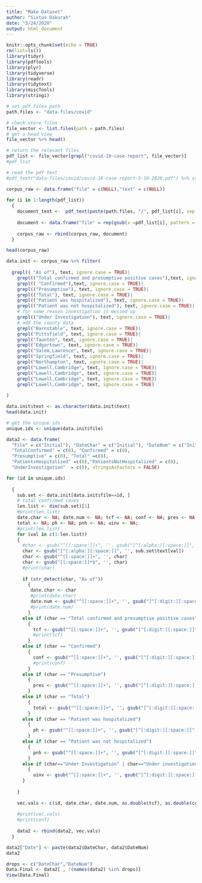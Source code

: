 ```yaml
---
title: "Make Dataset"
author: "Sixtus Dakurah"
date: "3/24/2020"
output: html_document
---
```


```r
knitr::opts_chunk$set(echo = TRUE)
rm(list=ls())
library(tidyr)
library(pdftools)
library(plyr)
library(tidyverse)
library(readr)
library(tidytext)
library(miscTools)
library(stringi)
```


```r
# set pdf files path
path.files <- "data-files/covid"

# check store files
file_vector <- list.files(path = path.files)
# get a head view
file_vector %>% head()
```

```r
# return the relevant files
pdf_list <- file_vector[grepl("covid-19-case-report", file_vector)]
#pdf_list
```

```r
# read the pdf text
#pdf_text("data-files/covid/covid-19-case-report-3-10-2020.pdf") %>% strsplit(split = "\n")
```

```r
corpus_raw <- data.frame("file" = c(NULL),"text" = c(NULL))
 
for (i in 1:length(pdf_list))
  {
    document_text <-  pdf_text(paste(path.files, "/", pdf_list[i], sep = "")) %>% readr::read_lines()
    
    document <- data.frame("file" = rep(gsub(x =pdf_list[i], pattern = ".pdf", replacement = ""), length(document_text) ), "text" =document_text)
  
    corpus_raw <- rbind(corpus_raw, document) 
  }
```

```r
head(corpus_raw)
```

```r
data.init <- corpus_raw %>% filter(
  
  grepl(( "As of"), text, ignore.case = TRUE)|
    grepl(("Total confirmed and presumptive positive cases"),text, ignore.case = TRUE)|
    grepl(( "Confirmed"),text, ignore.case = TRUE)|
    grepl(("Presumptive"), text, ignore.case = TRUE)|
    grepl(("Total"), text, ignore.case = TRUE)|
    grepl(("Patient was hospitalized"), text, ignore.case = TRUE)|
    grepl(("Patient was not hospitalized"), text, ignore.case = TRUE)|
    # for some reason investigation is messed up
    grepl(("Under Investigation"), text, ignore.case = TRUE)|
    # add the county data
    grepl("Barnstable", text, ignore.case = TRUE)| 
    grepl("Pittsfield", text, ignore.case = TRUE)| 
    grepl("Taunton", text, ignore.case = TRUE)| 
    grepl("Edgartown", text, ignore.case = TRUE)| 
    grepl("Salem,Lawrence", text, ignore.case = TRUE)| 
    grepl("Springfield", text, ignore.case = TRUE)| 
    grepl("Northampton", text, ignore.case = TRUE)| 
    grepl("Lowell,Cambridge", text, ignore.case = TRUE)|
    grepl("Lowell,Cambridge", text, ignore.case = TRUE)|
    grepl("Lowell,Cambridge", text, ignore.case = TRUE)|
    grepl("Lowell,Cambridge", text, ignore.case = TRUE)
  
)
```

```r
data.init$text <- as.character(data.init$text)
head(data.init)
```

```r
# get the unique ids
unique.ids <- unique(data.init$file)

data2 <- data.frame(
  "File" = c("Initial"), "DateChar" = c("Initial"), "DateNum" = c("Initial"),
  "TotalConfirmed" = c(0), "Confirmed" = c(0), 
  "Presumptive" = c(0), "Total" =c(0),
  "PatientsHospitalized" =c(0),"PatientsNotHospitalized" = c(0),
  "UnderInvestigation"  = c(0), stringsAsFactors = FALSE)

for (id in unique.ids)
  
  {
    sub.set <- data.init[data.init$file==id, ]
    # total confirmed cases
    len.list <- dim(sub.set)[1]
    #print(len.list)
    date.char <- NA; date.num <- NA; tcf <- NA; conf <- NA; pres <- NA
    total <- NA; ph <- NA; pnh <- NA; uinv <- NA;
    #print(len.list)
    for (val in c(1:len.list))
    {
      #char <- gsub("^[[:space:]]+", '', gsub("[^[:alpha:][:space:]]", '', sub.set$text[val])  )
      char <- gsub("[^[:alpha:][:space:]]", '', sub.set$text[val])
      char <- gsub("^[[:space:]]+", '', char)
      char <- gsub("[[:space:]]*$", '', char)
      #print(char)
      
      if (str_detect(char, "As of"))
        {
         date.char <- char
         #print(date.char)
         date.num <- gsub("^[[:space:]]+", '', gsub("[^[:digit:][:space:]]", '', sub.set$text[val]) )
         #print(date.num)
        }
      else if (char == "Total confirmed and presumptive positive cases" | char =="Confirmed Cases Reported")
        {
          tcf <- gsub("^[[:space:]]+", '', gsub("[^[:digit:][:space:]]", '', sub.set$text[val]) )
          #print(tcf)
        }
      else if (char == "Confirmed")
        {
          conf <- gsub("^[[:space:]]+", '', gsub("[^[:digit:][:space:]]", '', sub.set$text[val]) )
          #print(conf)
        }
      else if (char == "Presumptive")
        {
          pres <- gsub("^[[:space:]]+", '', gsub("[^[:digit:][:space:]]", '', sub.set$text[val]) )
        }
      else if (char == "Total")
        {
          total <- gsub("^[[:space:]]+", '', gsub("[^[:digit:][:space:]]", '', sub.set$text[val]) )
        }
      else if (char == "Patient was hospitalized")
        {
          ph <- gsub("^[[:space:]]+", '', gsub("[^[:digit:][:space:]]", '', sub.set$text[val]) )
        }
      else if (char == "Patient was not hospitalized")
        {
          pnh <- gsub("^[[:space:]]+", '', gsub("[^[:digit:][:space:]]", '', sub.set$text[val]) )
        }
      else if (char=="Under Investigation" | char=="Under investigation")
        {
          uinv <- gsub("^[[:space:]]+", '', gsub("[^[:digit:][:space:]]", '', sub.set$text[val]) )
      }
      
    }
    
    vec.vals <- c(id, date.char, date.num, as.double(tcf), as.double(conf), as.double(pres), as.double(total), as.double(ph), as.double(pnh), as.double(uinv) )
    
    #print(vec.vals)
    #print(conf)
    
    data2 <- rbind(data2, vec.vals)
  }
```

```r
data2["Date"] <- paste(data2$DateChar, data2$DateNum)
data2
```

```r
drops <- c("DateChar","DateNum")
Data.Final <- data2[ , !(names(data2) %in% drops)]
View(Data.Final)
```

